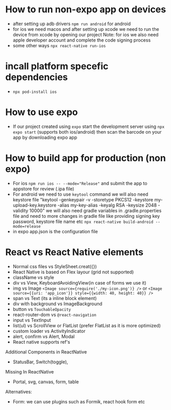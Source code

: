 
<Meta title="React Native" />

# How to run non-expo app on devices 
- after setting up adb drivers `npm run android` for android
- for ios we need macos and after setting up xcode we need to run the device from xcode by opening our project
Note: for ios we also need apple developer account and complete the code signing process
- some other ways `npx react-native run-ios` 

# incall platform specefic dependencies
- `npx pod-install ios`

# How to use expo
- If our project created using `expo` start the development server using `npx expo start` (supports both ios/android) then scan the barcode on your app by downloading expo app

# How to build app for production (non expo)
- For ios `npm run ios -- --mode="Release"` and submit the app to appstore for review (.ipa file)
- For android we need to use `keytool` command we will also need keystore file
"keytool -genkeypair -v -storetype PKCS12 
-keystore my-upload-key.keystore -alias my-key-alias -keyalg RSA -keysize 2048 -validity 10000"
 we will also need gradle variables in .gradle.properties file and need to more changes in gradle file like providing signing key password, keystore file name etc
 `npx react-native build-android --mode=release`
- in expo app.json is the configuration file

# React vs React Native elements
- Normal css files vs StyleSheet.creat({}) 
- React Native is based on Flex layour (grid not supported)
- className vs style
- div vs View, KeyboardAvoidingView(in case of forms we use it)
- img vs Image 
`<Image source={require('./my-icon.png')} />`
or `<Image  source={{uri: 'app_icon'}} style={{width: 40, height: 40}} />`
- span vs Text (its a inline block element)
- div with background vs ImageBackground 
- button vs `TouchableOpacity`
- react-router-dom vs `@react-navigation`
- input vs TextInput
- list(ul) vs ScrollView or FlatList (prefer FlatList as it is more optimized)
- custom loader vs ActivityIndicator
- alert, confirm vs Alert, Modal
- React native supports ref's


Additional Components in ReactNative
- StatusBar, Switch(toggle), 

Missing In ReactNative
- Portal, svg, canvas, form, table

Alternatives: 
- Form: we can use plugins such as Formik, react hook form etc





